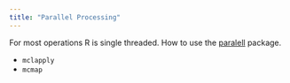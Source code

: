 ```yaml
---
title: "Parallel Processing"
---
```


For most operations R is single threaded. How to use the [paralell](http://cran.rstudio.org/web/packages/paralell/) package.

- `mclapply`
- `mcmap`


